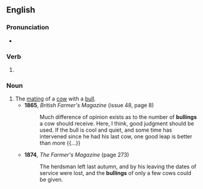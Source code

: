 ==English==

===Pronunciation===
* {{IPA|/ˈbʊlɪŋ/|lang=en}}

===Verb===
{{head|en|verb form}}

# {{present participle of|bull|lang=en|nocat=1}}

===Noun===
{{en-noun}}

# The [[mate|mating]] of a [[cow]] with a [[bull]].
#* '''1865''', ''British Farmer's Magazine'' (issue 48, page 8)
#*: Much difference of opinion exists as to the number of '''bullings''' a cow should receive. Here, I think, good judgment should be used. If the bull is cool and quiet, and some time has intervened since he had his last cow, one good leap is better than more {{...}}
#* '''1874''', ''The Farmer's Magazine'' (page 273)
#*: The herdsman left last autumn, and by his leaving the dates of service were lost, and the '''bullings''' of only a few cows could be given.